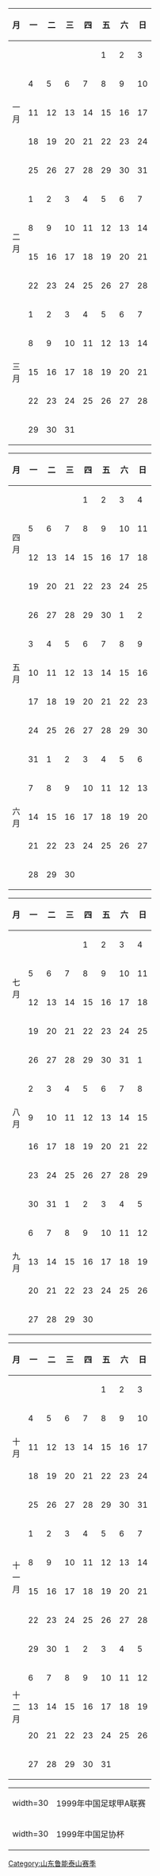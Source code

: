 {{Hidden begin| expanded = yes
| title = 1999赛季完全赛历
| header= |bg1=#ffffdd |bg2= |ta1= |ta2= |extra1= |extra2=
}}
{{col-start}}
{{col-4}}
{| width=100% class="wikitable" style="border: 2px solid black; text-align: center;font-size: 90%"
|-
! 月 !! 一 !! 二 !! 三 !! 四 !! 五 !! 六 !! 日
|-
! rowspan=5|一<br />月
|  ||  ||  ||  || 1|| 2|| 3
|-
| 4|| 5|| 6|| 7|| 8|| 9||10
|-
|11||12||13||14||15||16||17
|-
|18||19||20||21||22||23||24
|-
|25||26||27||28||29||30||31
|-
! rowspan=4|二<br />月
| 1|| 2|| 3|| 4|| 5|| 6|| 7
|-
| 8|| 9||10||11||12||13||14
|-
|15||16||17||18||19||20||21
|-
|22||23||24||25||26||27||28
|-
! rowspan=5|三<br />月
| 1|| 2|| 3|| 4|| 5|| 6|| 7
|-
| 8|| 9||10||11||12||13||14
|-
|15||16||17||18||19||20||{{fbc mcc|联}}21
|-
|22||23||24||25||26||27||{{fbc mcc|联}}28
|-
|29||30||31||  ||  ||  ||  
|}
{{col-4}}
{| width=100% class="wikitable" style="border: 2px solid black; text-align: center;font-size: 90%"
|-
! 月 !! 一 !! 二 !! 三 !! 四 !! 五 !! 六 !! 日
|-
! rowspan=4|四<br />月
|  ||  ||  ||{{fbc mcc|联}} 1|| 2|| 3||{{fbc mcc|联}} 4
|-
| 5|| 6|| 7|| 8|| 9||10||{{fbc mcc|联}}11
|-
|12||13||14||15||16||17||18
|-
|19||20||21||22||23||24||{{fbc mcc|联}}25
|-
! rowspan=5|五<br />月
|26||27||28||{{fbc mcc|联}}29||30|| 1||{{fbc mcc|联}} 2
|-
| 3|| 4|| 5|| 6|| 7|| 8||{{fbc mcc|联}} 9
|-
|10||11||12||13||14||15||16
|-
|17||18||19||20||21||22||{{fbc mcc|杯}}23
|-
|24||25||26||27||28||29||{{fbc mcc|杯}}30
|-
! rowspan=5|六<br />月
|31|| 1|| 2|| 3|| 4||{{fbc mcc|杯}} 5|| 6
|-
| 7|| 8|| 9||10||11||12||13
|-
|14||15||16||17||18||19||{{fbc mcc|联}}20
|-
|21||22||23||{{fbc mcc|联}}24||25||26||{{fbc mcc|联}}27
|-
|28||29||30||  ||  ||  ||  
|}
{{col-4}}
{| width=100% class="wikitable" style="border: 2px solid black; text-align: center;font-size: 90%"
|-
! 月 !! 一 !! 二 !! 三 !! 四 !! 五 !! 六 !! 日
|-
! rowspan=4|七<br />月
|  ||  ||  || 1|| 2|| 3||{{fbc mcc|联}} 4
|-
| 5|| 6|| 7|| 8|| 9||10||11
|-
|12||13||{{fbc mcc|杯}}14||15||16||17||{{fbc mcc|联}}18
|-
|19||20||21||22||23||24||{{fbc mcc|联}}25
|-
! rowspan=5|八<br />月
|26||27||28||{{fbc mcc|联}}29||30||31||{{fbc mcc|联}} 1
|-
| 2|| 3|| 4|| 5|| 6|| 7||{{fbc mcc|联}} 8
|-
| 9||10||11||12||13||14||{{fbc mcc|联}}15
|-
|16||17||18||19||20||21||22
|-
|23||24||25||26||27||28||{{fbc mcc|联}}29
|-
! rowspan=5|九<br />月
|30||31|| 1|| 2|| 3|| 4||{{fbc mcc|联}} 5
|-
| 6|| 7|| 8||{{fbc mcc|联}} 9||10||11||{{fbc mcc|联}}12
|-
|13||14||15||16||17||18||{{fbc mcc|杯}}19
|-
|20||21||22||23||24||25||{{fbc mcc|杯}}26
|-
|27||28||29||30||  ||  ||  
|}
{{col-4}}
{| width=100% class="wikitable" style="border: 2px solid black; text-align: center;font-size: 90%"
|-
! 月 !! 一 !! 二 !! 三 !! 四 !! 五 !! 六 !! 日
|-
! rowspan=5|十<br />月
|  ||  ||  ||  || 1|| 2|| 3
|-
| 4|| 5|| 6|| 7|| 8|| 9||10
|-
|11||12||13||14||15||16||17
|-
|18||19||20||21||22||23||24
|-
|25||26||27||28||29||30||31
|-
! rowspan=4|十<br />一<br />月
| 1|| 2|| 3|| 4|| 5|| 6|| 7
|-
| 8|| 9||10||11||12||13||14
|-
|15||16||17||18||19||20||{{fbc mcc|联}}21
|-
|22||23||24||25||26||27||{{fbc mcc|联}}28
|-
! rowspan=5|十<br />二<br />月
|29||30|| 1|| 2|| 3|| 4||{{fbc mcc|联}} 5
|-
| 6|| 7|| 8||{{fbc mcc|杯}} 9||10||11||{{fbc mcc|杯}}12
|-
|13||14||15||16||17||18||19
|-
|20||21||22||23||24||25||26
|-
|27||28||29||30||31||  ||  
|}
{{col-end}}
{| width=300 cellspacing="0" cellpadding="0" border="0" style="font-size: 90%"
| width=30 {{fbc mcc|联}}
| align="left" | 1999年中国足球甲A联赛
|-
| width=30 {{fbc mcc|杯}}
| align="left" | 1999年中国足协杯
|}
{{Hidden end}}
<noinclude>
{{DEFAULTSORT:Calendar 1999 Shandong Luneng Taishan}}
[[Category:山东鲁能泰山赛季]]
</noinclude>